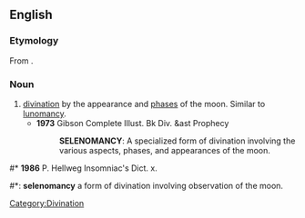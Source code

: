 ==English==

===Etymology===
From {{confix|seleno|mancy}}.

===Noun===
{{en-noun|-}}

# [[divination]] by the appearance and [[phase]]s of the moon. Similar to [[lunomancy]].
#* '''1973''' Gibson Complete Illust. Bk Div. &ast Prophecy
#*: '''SELENOMANCY''': A specialized form of divination involving the various aspects, phases, and appearances of the moon.

#* '''1986''' P. Hellweg Insomniac's Dict. x.
#*: '''selenomancy''' a form of divination involving observation of the moon.

[[Category:Divination]]